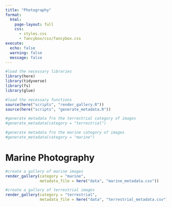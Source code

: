 ```yaml
---
title: "Photography"
format:
  html:
    page-layout: full
    css:
      - styles.css
      - fancybox/css/fancybox.css
execute:
  echo: false
  warning: false
  message: false
---
```



```r
#load the necessary libraries
library(here)
library(tidyverse)
library(fs)
library(glue)

#load the necessary functions 
source(here("scripts", "render_gallery.R"))
source(here("scripts", "generate_metadata.R"))

```


```r
#generate metadata fro the terrestrial category of images
#generate_metadata(category = "terrestrial")

#generate metadata fro the marine category of images
#generate_metadata(category = "marine")

```


# Marine Photography

```r
#create a gallery of marine images
render_gallery(category = "marine",
               metadata_file = here("data", "marine_metadata.csv"))

```


```r
#create a gallery of terrestrial images
render_gallery(category = "terrestrial",
               metadata_file = here("data", "terrestrial_metadata.csv"))

```
